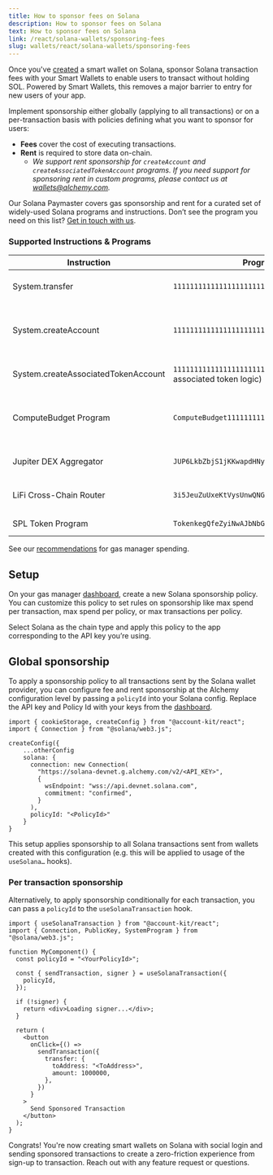 ```yaml
---
title: How to sponsor fees on Solana
description: How to sponsor fees on Solana
text: How to sponsor fees on Solana
link: /react/solana-wallets/sponsoring-fees
slug: wallets/react/solana-wallets/sponsoring-fees
---
```


Once you've [created](/docs/wallets/react/solana-wallets/get-started) a smart wallet on Solana, sponsor Solana transaction fees with your Smart Wallets to enable users to transact without holding SOL. Powered by Smart Wallets, this removes a major barrier to entry for new users of your app.

Implement sponsorship either globally (applying to all transactions) or on a per-transaction basis with policies defining what you want to sponsor for users:

- **Fees** cover the cost of executing transactions.
- **Rent** is required to store data on-chain.
  - _We support rent sponsorship for `createAccount` and `createAssociatedTokenAccount` programs. If you need support for sponsoring rent in custom programs, please contact us at [wallets@alchemy.com](mailto:wallets@alchemy.com)._

Our Solana Paymaster covers gas sponsorship and rent for a curated set of widely-used Solana programs and instructions. Don’t see the program you need on this list? [Get in touch with us](mailto:smart-wallets@alchemy.com).

### Supported Instructions & Programs

| Instruction | Program ID | Description |
| --- | --- | --- |
| System.transfer | `11111111111111111111111111111111` | Transfers SOL from one account to another. |
| System.createAccount | `11111111111111111111111111111111` | Creates a new account with a specified owner and lamport balance. |
| System.createAssociatedTokenAccount | `11111111111111111111111111111111` (via associated token logic) | Creates a token account for an SPL token. |
| ComputeBudget Program | `ComputeBudget111111111111111111111111111111` | Requests additional compute units/prioritization fees. |
| Jupiter DEX Aggregator | `JUP6LkbZbjS1jKKwapdHNy74zcZ3tLUZoi5QNyVTaV4` | Token swaps and routing via Jupiter DEX. |
| LiFi Cross-Chain Router | `3i5JeuZuUxeKtVysUnwQNGerJP2bSMX9fTFfS4Nxe3Br` | LiFi routing for cross-chain swaps. |
| SPL Token Program | `TokenkegQfeZyiNwAJbNbGKPFXCWuBvf9Ss623VQ5DA` | Common SPL token operations. |

See our [recommendations](https://www.alchemy.com/support/best-practices-to-limit-gas-manager-spend) for gas manager spending.

## Setup

On your gas manager [dashboard](https://dashboard.alchemy.com/services/gas-manager/configuration), create a new Solana sponsorship policy. You can customize this policy to set rules on sponsorship like max spend per transaction, max spend per policy, or max transactions per policy.

Select Solana as the chain type and apply this policy to the app corresponding to the API key you’re using.

## Global sponsorship

To apply a sponsorship policy to all transactions sent by the Solana wallet provider, you can configure fee and rent sponsorship at the Alchemy configuration level by passing a `policyId` into your Solana config. Replace the API key and Policy Id with your keys from the [dashboard](https://dashboard.alchemy.com/services/gas-manager/configuration).

```tsx config.ts
import { cookieStorage, createConfig } from "@account-kit/react";
import { Connection } from "@solana/web3.js";

createConfig({
	...otherConfig
	solana: {
	  connection: new Connection(
	    "https://solana-devnet.g.alchemy.com/v2/<API_KEY>",
	    {
	      wsEndpoint: "wss://api.devnet.solana.com",
	      commitment: "confirmed",
	    }
	  ),
	  policyId: "<PolicyId>"
	}
}
```

This setup applies sponsorship to all Solana transactions sent from wallets created with this configuration (e.g. this will be applied to usage of the `useSolana…` hooks).

### Per transaction sponsorship

Alternatively, to apply sponsorship conditionally for each transaction, you can pass a `policyId` to the `useSolanaTransaction` hook.

```tsx [sponsor-solana-gas.ts]
import { useSolanaTransaction } from "@account-kit/react";
import { Connection, PublicKey, SystemProgram } from "@solana/web3.js";

function MyComponent() {
  const policyId = "<YourPolicyId>";

  const { sendTransaction, signer } = useSolanaTransaction({
    policyId,
  });

  if (!signer) {
    return <div>Loading signer...</div>;
  }

  return (
    <button
      onClick={() =>
        sendTransaction({
          transfer: {
            toAddress: "<ToAddress>",
            amount: 1000000,
          },
        })
      }
    >
      Send Sponsored Transaction
    </button>
  );
}
```

Congrats! You're now creating smart wallets on Solana with social login and sending sponsored transactions to create a zero-friction experience from sign-up to transaction. Reach out with any feature request or questions.
